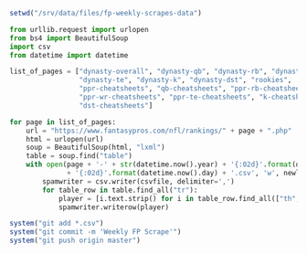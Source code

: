 
```r
setwd("/srv/data/files/fp-weekly-scrapes-data")
```

```python
from urllib.request import urlopen
from bs4 import BeautifulSoup
import csv
from datetime import datetime

list_of_pages = ["dynasty-overall", "dynasty-qb", "dynasty-rb", "dynasty-wr",
                 "dynasty-te", "dynasty-k", "dynasty-dst", "rookies",
                 "ppr-cheatsheets", "qb-cheatsheets", "ppr-rb-cheatsheets",
                 "ppr-wr-cheatsheets", "ppr-te-cheatsheets", "k-cheatsheets",
                 "dst-cheatsheets"]

for page in list_of_pages:
    url = "https://www.fantasypros.com/nfl/rankings/" + page + ".php"
    html = urlopen(url)
    soup = BeautifulSoup(html, "lxml")
    table = soup.find("table")
    with open(page + '-' + str(datetime.now().year) + '{:02d}'.format(datetime.now().month)
              + '{:02d}'.format(datetime.now().day) + '.csv', 'w', newline='') as csvfile:
        spamwriter = csv.writer(csvfile, delimiter=',')
        for table_row in table.find_all("tr"):
            player = [i.text.strip() for i in table_row.find_all(["th","td"])]
            spamwriter.writerow(player)
```

```r
system("git add *.csv")
system("git commit -m 'Weekly FP Scrape'")
system("git push origin master")
```

